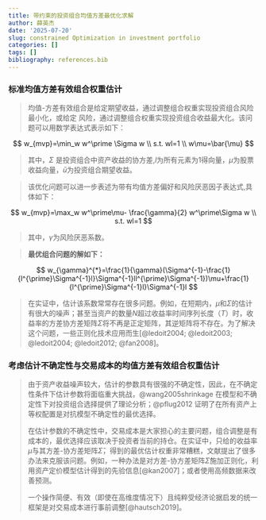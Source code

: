 ```yaml
---
title: 带约束的投资组合均值方差最优化求解
author: 薛英杰
date: '2025-07-20'
slug: constrained Optimization in investment portfolio
categories: []
tags: []
bibliography: references.bib
---
```


### 标准均值方差有效组合权重估计

> 均值-方差有效组合是给定期望收益，通过调整组合权重实现投资组合风险最小化，或给定 风险，通过调整组合权重实现投资组合收益最大化。该问题可以用数学表达式表示如下：

$$
w_{mvp}=\min_w w^\prime \Sigma w  \\  s.t. wl=1 \\ w\mu=\bar{\mu}
$$

> 其中，$\Sigma$ 是投资组合中资产收益的协方差,$l$为所有元素为1得向量，$\mu$为股票收益向量，$\bar{u}$为投资组合期望收益。

> 该优化问题可以进一步表述为带有均值方差偏好和风险厌恶因子表达式,具体如下：

$$
w_{mvp}=\max_w w^\prime\mu- \frac{\gamma}{2} w^\prime\Sigma w  \\  s.t. wl=1 
$$

> 其中，$\gamma$为风险厌恶系数。

> **最优组合问题的解如下：**

$$
w_{\gamma}^{*}=\frac{1}{\gamma}(\Sigma^{-1}-\frac{1}{l^{\prime}\Sigma^{-1}l}\Sigma^{-1}ll^{\prime}\Sigma^{-1})\mu+\frac{1}{l^{\prime}\Sigma^{-1}l}\Sigma^{-1}l
$$

> 在实证中，估计该系数常常存在很多问题。例如，在短期内，$\mu$和$\Sigma$的估计有很大的噪声；甚至当资产的数量$N$超过收益率时间序列长度（$T$）时，收益率的方差协方差矩阵$\Sigma$将不再是正定矩阵，其逆矩阵将不存在。为了解决这个问题，一些正则化技术应用而生[@ledoit2004; @ledoit2003; @ledoit2004; @ledoit2012; @fan2008]。

### 考虑估计不确定性与交易成本的均值方差有效组合权重估计

> 由于资产收益噪声较大，估计的参数具有很强的不确定性，因此，在不确定性条件下估计参数将面临重大挑战，@wang2005shrinkage 在模型和不确定性下对投资组合选择提供了理论分析；@pflug2012 证明了在所有资产上等权配置是对抗模型不确定性的最优选择。
>
> 在估计参数的不确定性中，交易成本是大家担心的主要问题，组合调整是有成本的，最优选择应该取决于投资者当前的持仓。在实证中，只给的收益率$\hat{\mu}$与其方差-协方差矩阵$\hat{\Sigma}$，得到的最优估计权重非常糟糕，文献提出了很多办法来克服该问题。例如，一种办法是对方差-协方差矩阵$\hat{\Sigma}$施加正则化，利用资产定价模型估计得到的先验信息[@kan2007]；或者使用高频数据来改善预测。
>
> 一个操作简便、有效（即使在高维度情况下）且纯粹受经济论据启发的统一框架是对交易成本进行事前调整[@hautsch2019]。
